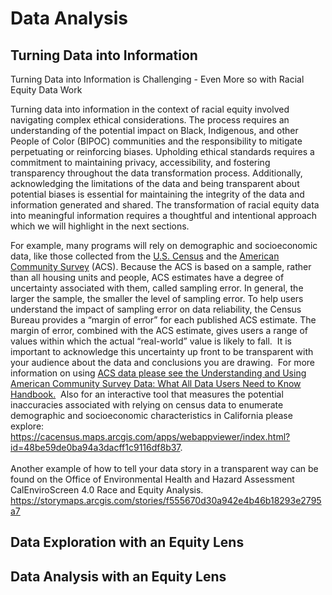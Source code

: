 # Data Analysis

## Turning Data into Information

Turning Data into Information is Challenging - Even More so with Racial Equity Data Work

Turning data into information in the context of racial equity involved navigating complex ethical considerations. The process requires an understanding of the potential impact on Black, Indigenous, and other People of Color (BIPOC) communities and the responsibility to mitigate perpetuating or reinforcing biases. Upholding ethical standards requires a commitment to maintaining privacy, accessibility, and fostering transparency throughout the data transformation process. Additionally, acknowledging the limitations of the data and being transparent about potential biases is essential for maintaining the integrity of the data and information generated and shared. The transformation of racial equity data into meaningful information requires a thoughtful and intentional approach which we will highlight in the next sections.

For example, many programs will rely on demographic and socioeconomic data, like those collected from the [U.S. Census](https://www.census.gov/programs-surveys/decennial-census/decade/2020/2020-census-main.html) and the [American Community Survey](https://www.census.gov/programs-surveys/acs) (ACS). Because the ACS is based on a sample, rather than all housing units and people, ACS estimates have a degree of uncertainty associated with them, called sampling error. In general, the larger the sample, the smaller the level of sampling error. To help users understand the impact of sampling error on data reliability, the Census Bureau provides a “margin of error” for each published ACS estimate. The margin of error, combined with the ACS estimate, gives users a range of values within which the actual “real-world” value is likely to fall.  It is important to acknowledge this uncertainty up front to be transparent with your audience about the data and conclusions you are drawing.  For more information on using [ACS data please see the Understanding and Using American Community Survey Data: What All Data Users Need to Know Handbook.](https://www.census.gov/programs-surveys/acs/library/handbooks/general.html)  Also for an interactive tool that measures the potential inaccuracies associated with relying on census data to enumerate demographic and socioeconomic characteristics in California please explore: <https://cacensus.maps.arcgis.com/apps/webappviewer/index.html?id=48be59de0ba94a3dacff1c9116df8b37>.\
\
Another example of how to tell your data story in a transparent way can be found on the Office of Environmental Health and Hazard Assessment CalEnviroScreen 4.0 Race and Equity Analysis.  <https://storymaps.arcgis.com/stories/f555670d30a942e4b46b18293e2795a7>

## Data Exploration **with an Equity Lens**

## Data Analysis **with an Equity Lens**

## 
